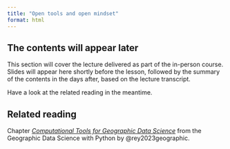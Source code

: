 ```yaml
---
title: "Open tools and open mindset"
format: html
---
```


<!-- Introduction to open science, reproducibility, open mindset, open culture.

How that translates into tools.

Learn how to ask questions, how to read documentation and how to find help. -->

::: {.callout-note appearance="simple"}

## The contents will appear later

This section will cover the lecture delivered as part of the in-person course. Slides will appear here shortly before the lesson, followed by the summary of the contents in the days after, based on the lecture transcript.

Have a look at the related reading in the meantime.

:::

::: {.callout-tip}
## Related reading

Chapter [_Computational Tools for Geographic Data Science_](https://geographicdata.science/book/notebooks/02_geospatial_computational_environment.html) from
the Geographic Data Science with Python by @rey2023geographic.
:::